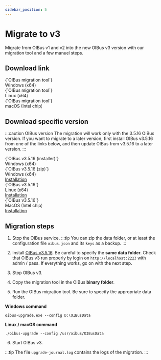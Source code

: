 ```yaml
---
sidebar_position: 5
---
```



# Migrate to v3

Migrate from OIBus v1 and v2 into the new OIBus v3 version with our migration tool and a few manuel steps.

## Download link

<Tabs>
  <TabItem value="windows" label="Windows" default>
    <div style={{ display: 'flex', justifyContent: 'space-around' }}>
      <DownloadButton link="https://github.com/OptimistikSAS/OIBus-upgrade-v3/releases/latest/download/oibus-upgrade-tool-win_x64.zip">
        <div>
          <div>{`OIBus migration tool`}</div>
          <div>Windows (x64)</div>
        </div>
      </DownloadButton>
    </div>
  </TabItem>
  <TabItem value="linux" label="Linux">
    <div style={{ display: 'flex', justifyContent: 'space-around' }}>
      <DownloadButton link="https://github.com/OptimistikSAS/OIBus-upgrade-v3/releases/latest/download/oibus-upgrade-tool-linux_x64.zip">
        <div>
          <div>{`OIBus migration tool`}</div>
          <div>Linux (x64)</div>
        </div>
      </DownloadButton>
    </div>
  </TabItem>
  <TabItem value="macos" label="MacOS">
    <div style={{ display: 'flex', justifyContent: 'space-around' }}>
      <DownloadButton link="https://github.com/OptimistikSAS/OIBus-upgrade-v3/releases/latest/download/oibus-upgrade-tool-macos_x64.zip">
        <div>
          <div>{`OIBus migration tool`}</div>
          <div>macOS (Intel chip)</div>
        </div>
      </DownloadButton>
    </div>
  </TabItem>
</Tabs>

## Download specific version

:::caution OIBus version
The migration will work only with the 3.5.16 OIBus version. If you want to migrate to a later version, first
install OIBus v3.5.16 from one of the links below, and then update OIBus from v3.5.16 to a later version.
:::

<Tabs>
  <TabItem value="windows" label="Windows" default>
    <div style={{ display: 'flex', justifyContent: 'space-around' }}>
      <DownloadButton link="https://github.com/OptimistikSAS/OIBus/releases/download/v3.5.16/oibus-win_x64-setup-v3.5.16.exe">
        <div>
          <div>{`OIBus v3.5.16 (installer)`}</div>
          <div>Windows (x64)</div>
        </div>
      </DownloadButton>
      <DownloadButton link="https://github.com/OptimistikSAS/OIBus/releases/download/v3.5.16/oibus-win_x64-v3.5.16.zip">
        <div>
          <div>{`OIBus v3.5.16 (zip)`}</div>
          <div>Windows (x64)</div>
        </div>
      </DownloadButton>
    </div>
    <div style={{ display: 'flex', justifyContent: 'space-around' }}>
      <a href="./windows">Installation</a>
    </div>
  </TabItem>
  <TabItem value="linux" label="Linux">
    <div style={{ display: 'flex', justifyContent: 'space-around' }}>
      <DownloadButton link={`https://github.com/OptimistikSAS/OIBus/releases/download/v3.5.16/oibus-linux_x64-v3.5.16.zip`}>
        <div>
          <div>{`OIBus v3.5.16`}</div>
          <div>Linux (x64)</div>
        </div>
      </DownloadButton>
    </div>
    <div style={{ display: 'flex', justifyContent: 'space-around' }}>
      <a href="./linux">Installation</a>
    </div>
  </TabItem>
  <TabItem value="macos" label="MacOS">
    <div style={{ display: 'flex', justifyContent: 'space-around' }}>
      <DownloadButton link={`https://github.com/OptimistikSAS/OIBus/releases/download/v3.5.16/oibus-macos_x64-v3.5.16.zip`}>
        <div>
          <div>{`OIBus v3.5.16`}</div>
          <div>MacOS (Intel chip)</div>
        </div>
      </DownloadButton>
    </div>
    <div style={{ display: 'flex', justifyContent: 'space-around' }}>
      <a href="./macos">Installation</a>
    </div>
  </TabItem>
</Tabs>

## Migration steps

1. Stop the OIBus service.
   :::tip
   You can zip the data folder, or at least the configuration file `oibus.json` and its `keys` as a backup.
   :::

2. Install [OIBus v3.5.16](#download-specific-version). Be careful to specify the **same data folder**. Check that OIBus v3 run properly by
   login on `http://localhost:2223` with admin / pass. If everything works, go on with the next step.

3. Stop OIBus v3.

4. Copy the migration tool in the OIBus **binary folder**.

5. Run the OIBus migration tool. Be sure to specify the appropriate data folder.

**Windows command**

```
oibus-upgrade.exe --config D:\OIBusData
```

**Linux / macOS command**

```
./oibus-upgrade --config /usr/oibus/OIBusData
```

6. Start OIBus v3.

:::tip
The file `upgrade-journal.log` contains the logs of the migration.
:::
